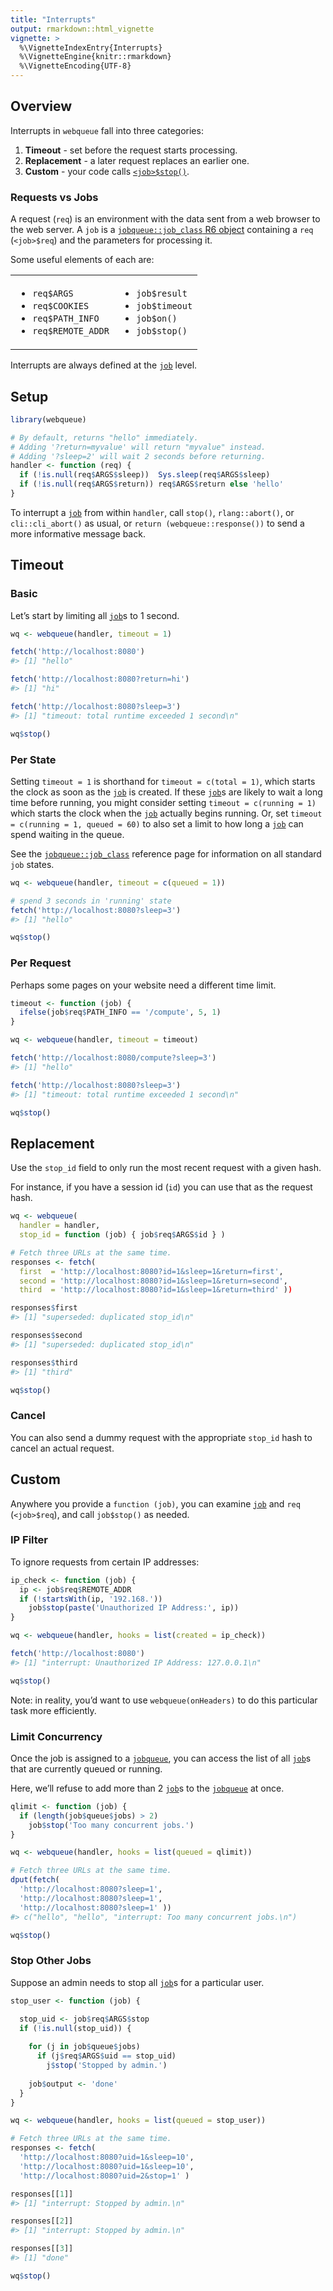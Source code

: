 ```yaml
---
title: "Interrupts"
output: rmarkdown::html_vignette
vignette: >
  %\VignetteIndexEntry{Interrupts}
  %\VignetteEngine{knitr::rmarkdown}
  %\VignetteEncoding{UTF-8}
---
```



## Overview

Interrupts in `webqueue` fall into three categories:

1. **Timeout** - set before the request starts processing.
2. **Replacement** - a later request replaces an earlier one.
3. **Custom** - your code calls 
   [`<job>$stop()`](https://cmmr.github.io/jobqueue/reference/job_class.html#method-stop-).


### Requests vs Jobs

A request (`req`) is an environment with the data sent from a web browser to 
the web server. A `job` is a 
[`jobqueue::job_class` R6 object](https://cmmr.github.io/jobqueue/reference/job_class.html) 
containing a `req` (`<job>$req`) and the parameters for processing it.

Some useful elements of each are:

<table><tr><td>

* `req$ARGS`
* `req$COOKIES`
* `req$PATH_INFO`
* `req$REMOTE_ADDR`

</td><td>

* `job$result`
* `job$timeout`
* `job$on()`
* `job$stop()`

</td></tr></table>

Interrupts are always defined at the 
[`job`](https://cmmr.github.io/jobqueue/reference/job_class.html) level.


## Setup

```r
library(webqueue)

# By default, returns "hello" immediately.
# Adding '?return=myvalue' will return "myvalue" instead.
# Adding '?sleep=2' will wait 2 seconds before returning.
handler <- function (req) {
  if (!is.null(req$ARGS$sleep))  Sys.sleep(req$ARGS$sleep)
  if (!is.null(req$ARGS$return)) req$ARGS$return else 'hello'
}

```

To interrupt a 
[`job`](https://cmmr.github.io/jobqueue/reference/job_class.html) from within
`handler`, call `stop()`, `rlang::abort()`, or `cli::cli_abort()` as usual, or 
`return (webqueue::response())` to send a more informative message back.



## Timeout


### Basic

Let's start by limiting all 
[`job`](https://cmmr.github.io/jobqueue/reference/job_class.html)s to 1 second.

```r
wq <- webqueue(handler, timeout = 1)

fetch('http://localhost:8080')
#> [1] "hello"

fetch('http://localhost:8080?return=hi')
#> [1] "hi"

fetch('http://localhost:8080?sleep=3')
#> [1] "timeout: total runtime exceeded 1 second\n"

wq$stop()
```


### Per State

Setting `timeout = 1` is shorthand for `timeout = c(total = 1)`, which starts 
the clock as soon as the 
[`job`](https://cmmr.github.io/jobqueue/reference/job_class.html) is created. 
If these [`job`](https://cmmr.github.io/jobqueue/reference/job_class.html)s are 
likely to wait a long time before running, you might consider setting 
`timeout = c(running = 1)` which starts the clock when the 
[`job`](https://cmmr.github.io/jobqueue/reference/job_class.html) actually 
begins running. Or, set `timeout = c(running = 1, queued = 60)` to also set a 
limit to how long a 
[`job`](https://cmmr.github.io/jobqueue/reference/job_class.html) can spend 
waiting in the queue.

See the 
[`jobqueue::job_class`](https://cmmr.github.io/jobqueue/reference/job_class.html#method-job-on)
reference page for information on all standard `job` states.

```r
wq <- webqueue(handler, timeout = c(queued = 1))

# spend 3 seconds in 'running' state
fetch('http://localhost:8080?sleep=3')
#> [1] "hello"

wq$stop()
```


### Per Request

Perhaps some pages on your website need a different time limit.

```r
timeout <- function (job) {
  ifelse(job$req$PATH_INFO == '/compute', 5, 1)
}

wq <- webqueue(handler, timeout = timeout)

fetch('http://localhost:8080/compute?sleep=3')
#> [1] "hello"

fetch('http://localhost:8080?sleep=3')
#> [1] "timeout: total runtime exceeded 1 second\n"

wq$stop()
```



## Replacement

Use the `stop_id` field to only run the most recent request with a given hash.

For instance, if you have a session id (`id`) you can use that as the request hash.


```r
wq <- webqueue(
  handler = handler, 
  stop_id = function (job) { job$req$ARGS$id } )

# Fetch three URLs at the same time.
responses <- fetch(
  first  = 'http://localhost:8080?id=1&sleep=1&return=first',
  second = 'http://localhost:8080?id=1&sleep=1&return=second',
  third  = 'http://localhost:8080?id=1&sleep=1&return=third' ))

responses$first
#> [1] "superseded: duplicated stop_id\n"

responses$second
#> [1] "superseded: duplicated stop_id\n"

responses$third
#> [1] "third"

wq$stop()
```


### Cancel

You can also send a dummy request with the appropriate `stop_id` hash to cancel 
an actual request.




## Custom

Anywhere you provide a `function (job)`, you can examine 
[`job`](https://cmmr.github.io/jobqueue/reference/job_class.html) and `req` 
(`<job>$req`), and call `job$stop()` as needed.

### IP Filter

To ignore requests from certain IP addresses:

```r
ip_check <- function (job) {
  ip <- job$req$REMOTE_ADDR
  if (!startsWith(ip, '192.168.'))
    job$stop(paste('Unauthorized IP Address:', ip))
}

wq <- webqueue(handler, hooks = list(created = ip_check))

fetch('http://localhost:8080')
#> [1] "interrupt: Unauthorized IP Address: 127.0.0.1\n"

wq$stop()
```

Note: in reality, you'd want to use `webqueue(onHeaders)` to do 
this particular task more efficiently.


### Limit Concurrency

Once the job is assigned to a 
[`jobqueue`](https://cmmr.github.io/jobqueue/reference/jobqueue_class.html), 
you can access the list of all 
[`job`](https://cmmr.github.io/jobqueue/reference/job_class.html)s that are 
currently queued or running.

Here, we'll refuse to add more than 2 
[`job`](https://cmmr.github.io/jobqueue/reference/job_class.html)s to the 
[`jobqueue`](https://cmmr.github.io/jobqueue/reference/jobqueue_class.html) at 
once.

```r
qlimit <- function (job) {
  if (length(job$queue$jobs) > 2)
    job$stop('Too many concurrent jobs.')
}

wq <- webqueue(handler, hooks = list(queued = qlimit))

# Fetch three URLs at the same time.
dput(fetch(
  'http://localhost:8080?sleep=1',
  'http://localhost:8080?sleep=1',
  'http://localhost:8080?sleep=1' ))
#> c("hello", "hello", "interrupt: Too many concurrent jobs.\n")

wq$stop()
```

### Stop Other Jobs

Suppose an admin needs to stop all 
[`job`](https://cmmr.github.io/jobqueue/reference/job_class.html)s 
for a particular user.

```r
stop_user <- function (job) {

  stop_uid <- job$req$ARGS$stop
  if (!is.null(stop_uid)) {
  
    for (j in job$queue$jobs)
      if (j$req$ARGS$uid == stop_uid)
        j$stop('Stopped by admin.')
    
    job$output <- 'done'
  }
}

wq <- webqueue(handler, hooks = list(queued = stop_user))

# Fetch three URLs at the same time.
responses <- fetch(
  'http://localhost:8080?uid=1&sleep=10',
  'http://localhost:8080?uid=1&sleep=10',
  'http://localhost:8080?uid=2&stop=1' )

responses[[1]]
#> [1] "interrupt: Stopped by admin.\n"

responses[[2]]
#> [1] "interrupt: Stopped by admin.\n"

responses[[3]]
#> [1] "done"

wq$stop()
```




